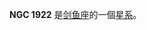 {{NGCInfoBox|NGCID=NGC 1922|發現者=約翰·弗里德里希·威廉·赫歇爾|發現日期=-年-月-日|其他編號=ESO 56-SC103|曆元=J2000.0|赤經=5時19分50秒
|赤緯=-69°30'6"|星座=剑鱼座|星體=星系|星等=11.5|表面亮度=|藍等=}}

'''NGC 1922''' 是[[剑鱼座|剑鱼座]]的一個[[星系|星系]]。

{{NGCReference|1922}}
{{Catalogs|NGC=1922}}